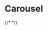 

<Meta title='Data Display/Carousel' component={Carousel} />

# Carousel

<Canvas>
  <Story
    name='Carousel'
    parameters={{
      design: {
        type: 'figma',
        url: 'https://www.figma.com/file/O3bKxIcsj2rc1FNIRclJyT/Design-System?node-id=238%3A0'
      }
    }}
  >
    <ThemeProvider>
      <Carousel>
        {/* <ItemCarousel width={400} height={200} url='https://unsplash.it/476/205' />
        <ItemCarousel width={400} height={200} url='https://unsplash.it/477/205' />
        <ItemCarousel width={400} height={200} url='https://unsplash.it/478/205' />
        <ItemCarousel width={400} height={200} url='https://unsplash.it/479/205' />
        <ItemCarousel width={400} height={200} url='https://unsplash.it/480/205' /> */}
        <Card title='Teste 1' subtitle='Lorem ipsum lorem ipsum lorem ipsum' media='https://unsplash.it/477/205' />
        <Card title='Teste 2' subtitle='Lorem ipsum lorem ipsum lorem ipsum' media='https://unsplash.it/478/205' />
        <Card title='Teste 3' subtitle='Lorem ipsum lorem ipsum lorem ipsum' media='https://unsplash.it/479/205' />
        <Card title='Teste 4' subtitle='Lorem ipsum lorem ipsum lorem ipsum' media='https://unsplash.it/480/205' />
        <Card title='Teste 5' subtitle='Lorem ipsum lorem ipsum lorem ipsum' media='https://unsplash.it/481/205' />
      </Carousel>
    </ThemeProvider>
  </Story>
</Canvas>
